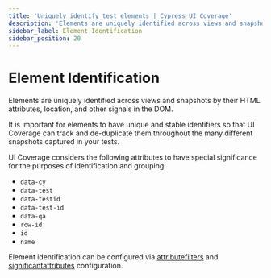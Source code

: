 ```yaml
---
title: 'Uniquely identify test elements | Cypress UI Coverage'
description: 'Elements are uniquely identified across views and snapshots by their HTML attributes, location, and other signals in the DOM.'
sidebar_label: Element Identification
sidebar_position: 20
---
```


<ProductHeading product="ui-coverage" />

# Element Identification

Elements are uniquely identified across views and snapshots by their HTML attributes, location, and other signals in the DOM.

It is important for elements to have unique and stable identifiers so that UI Coverage can track and de-duplicate them throughout the many different snapshots captured in your tests.

UI Coverage considers the following attributes to have special significance for the purposes of identification and grouping:

- `data-cy`
- `data-test`
- `data-testid`
- `data-test-id`
- `data-qa`
- `row-id`
- `id`
- `name`

Element identification can be configured via [attributefilters](/ui-coverage/configuration/attributefilters) and [significantattributes](/ui-coverage/configuration/significantattributes) configuration.
